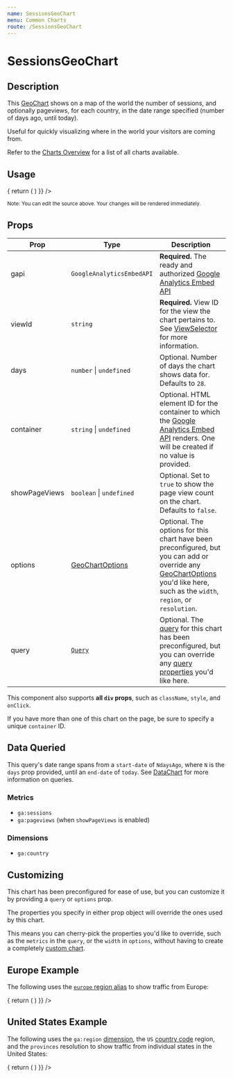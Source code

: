 ```yaml
---
name: SessionsGeoChart
menu: Common Charts
route: /SessionsGeoChart
---
```



<h1>SessionsGeoChart</h1>

## Description

This [GeoChart](/GeoChart) shows on a map of the world the number of sessions, and optionally pageviews, for each country, in the date range specified (number of days ago, until today).

Useful for quickly visualizing where in the world your visitors are coming from.

Refer to the [Charts Overview](/charts) for a list of all charts available.

## Usage

<Playground>
  <AnalyticsDashboard
    authOptions={{ clientId }}
    renderCharts={(gapi, viewId) => {
      return (
        <SessionsGeoChart
          gapi={gapi}
          viewId={viewId}
          days={28}
          showPageViews
        />
      )
    }}
  />
</Playground>

<small>Note: You can edit the source above. Your changes will be rendered immediately.</small>

## Props

| Prop | Type | Description |
|------|------|-------------|
| gapi | `GoogleAnalyticsEmbedAPI` | **Required.** The ready and authorized [Google Analytics Embed API](https://devboldly.github.io/react-use-analytics-api/) |
| viewId | `string` | **Required.** View ID for the view the chart pertains to. See [ViewSelector](/ViewSelector) for more information. |
| days | `number` &#124; `undefined` | Optional. Number of days the chart shows data for. Defaults to `28`. |
| container | `string` &#124; `undefined` | Optional. HTML element ID for the container to which the [Google Analytics Embed API](https://devboldly.github.io/react-use-analytics-api/) renders. One will be created if no value is provided. |
| showPageViews | `boolean` &#124; `undefined` | Optional. Set to `true` to show the page view count on the chart. Defaults to `false`. |
| options | [GeoChartOptions](/GeoChart#chart-options) | Optional. The options for this chart have been preconfigured, but you can add or override any [GeoChartOptions](/GeoChart#chart-options) you'd like here, such as the `width`, `region`, or `resolution`. |
| query | [`Query`](/DataChart#query-prop) | Optional. The [query](/DataChart#query-prop) for this chart has been preconfigured, but you can override any [query properties](/DataChart#query-prop) you'd like here. |

This component also supports **all `div` props**, such as `className`, `style`, and `onClick`.

If you have more than one of this chart on the page, be sure to specify a unique `container` ID.

## Data Queried

This query's date range spans from a `start-date` of `NdaysAgo`, where `N` is the `days` prop provided, until an `end-date` of `today`. See [DataChart](/DataChart) for more information on queries.

### Metrics

- `ga:sessions`
- `ga:pageviews` (when `showPageViews` is enabled)

### Dimensions

- `ga:country`

## Customizing

This chart has been preconfigured for ease of use, but you can customize it by providing a `query` or `options` prop.

The properties you specify in either prop object will override the ones used by this chart.

This means you can cherry-pick the properties you'd like to override, such as the `metrics` in the `query`, or the `width` in `options`, without having to create a completely [custom chart](/charts#custom-charts).

## Europe Example

The following uses the [`europe` region alias](/GeoChart#region-aliases) to show traffic from Europe:

<Playground>
  <AnalyticsDashboard
    authOptions={{ clientId }}
    dashId="europe"
    renderCharts={(gapi, viewId) => {
      return (
        <SessionsGeoChart
          gapi={gapi}
          viewId={viewId}
          container="europe-traffic-geo-chart"
          days={28}
          showPageViews
          options={{
            region: 'europe',
          }}
        />
      )
    }}
  />
</Playground>

## United States Example

The following uses the `ga:region` [dimension](/DataChart#query-prop), the `US` [country code](https://en.wikipedia.org/wiki/ISO_3166-1_alpha-2) region, and the `provinces` resolution to show traffic from individual states in the United States:

<Playground>
  <AnalyticsDashboard
    authOptions={{ clientId }}
    dashId="usa"
    renderCharts={(gapi, viewId) => {
      return (
        <SessionsGeoChart
          gapi={gapi}
          viewId={viewId}
          container="usa-traffic-geo-chart"
          days={28}
          showPageViews
          query={{
            dimensions: 'ga:region',
          }}
          options={{
            region: 'US',
            resolution: 'provinces',
          }}
        />
      )
    }}
  />
</Playground>